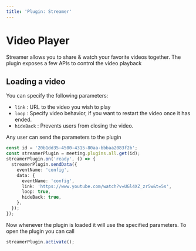```yaml
---
title: 'Plugin: Streamer'
---
```


# Video Player

Streamer allows you to share & watch your favorite videos together. The plugin exposes a few APIs to control the video playback

## Loading a video

You can specify the following parameters:

- `link` : URL to the video you wish to play
- `loop` : Specify video behavior, if you want to restart the video once it has ended.
- `hideBack` : Prevents users from closing the video.

Any user can send the parameters to the plugin

```ts
const id = '20b1dd35-4500-4315-80aa-bbbaa2083f2b';
const streamerPlugin = meeting.plugins.all.get(id);
streamerPlugin.on('ready', () => {
  streamerPlugin.sendData({
    eventName: 'config',
    data: {
      eventName: 'config',
      link: 'https://www.youtube.com/watch?v=UGl4XZ_zr5w&t=5s',
      loop: true,
      hideBack: true,
    },
  });
});
```

Now whenever the plugin is loaded it will use the specified parameters.
To open the plugin you can call

```ts
streamerPlugin.activate();
```
